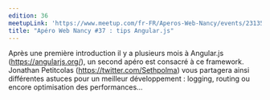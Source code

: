 ```yaml
---
edition: 36
meetupLink: 'https://www.meetup.com/fr-FR/Aperos-Web-Nancy/events/231358619/'
title: "Apéro Web Nancy #37 : tips Angular.js"
---
```


Après une première introduction il y a plusieurs mois à Angular.js (https://angularjs.org/), un second apéro est consacré à ce framework. Jonathan Petitcolas (https://twitter.com/Sethpolma) vous partagera ainsi différentes astuces pour un meilleur développement : logging, routing ou encore optimisation des performances...